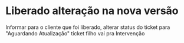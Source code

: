 # Liberado alteração na nova versão
Informar para o cliente que foi liberado, alterar status do ticket para "Aguardando Atualização" 
ticket filho vai pra Intervenção